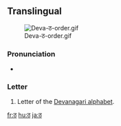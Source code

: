 {{also|ਠ|ㆆ|ㅎ}}
==Translingual==
[[File:Deva-ठ-order.gif|thumb]]

===Pronunciation===
* {{IPA|/ʈʰə/|lang=mul}}

===Letter===
{{mul-deva|ṭha}}

# Letter of the [[Devanagari alphabet]].

[[fr:ठ]]
[[hu:ठ]]
[[ja:ठ]]